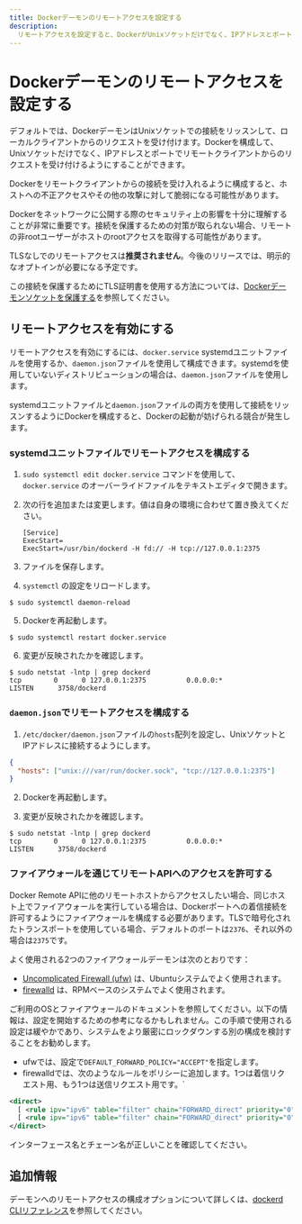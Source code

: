 ```yaml
---
title: Dockerデーモンのリモートアクセスを設定する
description:
  リモートアクセスを設定すると、DockerがUnixソケットだけでなく、IPアドレスとポートでもリクエストを受け入れるように構成できます。
---
```



# Dockerデーモンのリモートアクセスを設定する

デフォルトでは、DockerデーモンはUnixソケットでの接続をリッスンして、ローカルクライアントからのリクエストを受け付けます。Dockerを構成して、Unixソケットだけでなく、IPアドレスとポートでリモートクライアントからのリクエストを受け付けるようにすることができます。

<Callout type="warning">
  Dockerをリモートクライアントからの接続を受け入れるように構成すると、ホストへの不正アクセスやその他の攻撃に対して脆弱になる可能性があります。

  Dockerをネットワークに公開する際のセキュリティ上の影響を十分に理解することが非常に重要です。接続を保護するための対策が取られない場合、リモートの非rootユーザーがホストのrootアクセスを取得する可能性があります。

  TLSなしでのリモートアクセスは**推奨されません**。今後のリリースでは、明示的なオプトインが必要になる予定です。
  
  この接続を保護するためにTLS証明書を使用する方法については、[Dockerデーモンソケットを保護する](https://docs.docker.com/engine/security/protect-access/)を参照してください。
</Callout>

## リモートアクセスを有効にする

リモートアクセスを有効にするには、`docker.service` systemdユニットファイルを使用するか、`daemon.json`ファイルを使用して構成できます。systemdを使用していないディストリビューションの場合は、`daemon.json`ファイルを使用します。

systemdユニットファイルと`daemon.json`ファイルの両方を使用して接続をリッスンするようにDockerを構成すると、Dockerの起動が妨げられる競合が発生します。

### systemdユニットファイルでリモートアクセスを構成する

1. `sudo systemctl edit docker.service` コマンドを使用して、`docker.service` のオーバーライドファイルをテキストエディタで開きます。

2. 次の行を追加または変更します。値は自身の環境に合わせて置き換えてください。

   ```systemd
   [Service]
   ExecStart=
   ExecStart=/usr/bin/dockerd -H fd:// -H tcp://127.0.0.1:2375
   ```

3. ファイルを保存します。

4. `systemctl` の設定をリロードします。

```console
$ sudo systemctl daemon-reload
```

5. Dockerを再起動します。

```console
$ sudo systemctl restart docker.service
```

6. 変更が反映されたかを確認します。

```console
$ sudo netstat -lntp | grep dockerd
tcp        0      0 127.0.0.1:2375          0.0.0.0:*               LISTEN      3758/dockerd
```

### `daemon.json`でリモートアクセスを構成する

1. `/etc/docker/daemon.json`ファイルの`hosts`配列を設定し、UnixソケットとIPアドレスに接続するようにします。

```json
{
  "hosts": ["unix:///var/run/docker.sock", "tcp://127.0.0.1:2375"]
}
```

2. Dockerを再起動します。

3. 変更が反映されたかを確認します。

```console
$ sudo netstat -lntp | grep dockerd
tcp        0      0 127.0.0.1:2375          0.0.0.0:*               LISTEN      3758/dockerd
```

### ファイアウォールを通じてリモートAPIへのアクセスを許可する

Docker Remote APIに他のリモートホストからアクセスしたい場合、同じホスト上でファイアウォールを実行している場合は、Dockerポートへの着信接続を許可するようにファイアウォールを構成する必要があります。TLSで暗号化されたトランスポートを使用している場合、デフォルトのポートは`2376`、それ以外の場合は`2375`です。

よく使用される2つのファイアウォールデーモンは次のとおりです：

- [Uncomplicated Firewall (ufw)](https://help.ubuntu.com/community/UFW) は、Ubuntuシステムでよく使用されます。
- [firewalld](https://firewalld.org/) は、RPMベースのシステムでよく使用されます。

ご利用のOSとファイアウォールのドキュメントを参照してください。以下の情報は、設定を開始するための参考になるかもしれません。この手順で使用される設定は緩やかであり、システムをより厳密にロックダウンする別の構成を検討することをお勧めします。

- ufwでは、設定で`DEFAULT_FORWARD_POLICY="ACCEPT"`を指定します。
- firewalldでは、次のようなルールをポリシーに追加します。1つは着信リクエスト用、もう1つは送信リクエスト用です。`

```xml
<direct>
  [ <rule ipv="ipv6" table="filter" chain="FORWARD_direct" priority="0"> -i zt0 -j ACCEPT </rule> ]
  [ <rule ipv="ipv6" table="filter" chain="FORWARD_direct" priority="0"> -o zt0 -j ACCEPT </rule> ]
</direct>
```

インターフェース名とチェーン名が正しいことを確認してください。

## 追加情報

デーモンへのリモートアクセスの構成オプションについて詳しくは、[dockerd CLIリファレンス](https://docs.docker.com/reference/cli/dockerd/#bind-docker-to-another-hostport-or-a-unix-socket)を参照してください。
